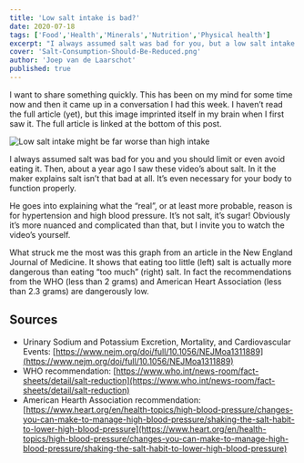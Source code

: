 ```yaml
---
title: 'Low salt intake is bad?'
date: 2020-07-18
tags: ['Food','Health','Minerals','Nutrition','Physical health']
excerpt: "I always assumed salt was bad for you, but a low salt intake seems to be more dangerous than eating too much salt."
cover: 'Salt-Consumption-Should-Be-Reduced.png'
author: 'Joep van de Laarschot'
published: true
---
```


I want to share something quickly. This has been on my mind for some time now and then it came up in a conversation I had this week. I haven’t read the full article (yet), but this image imprinted itself in my brain when I first saw it. The full article is linked at the bottom of this post.

![Low salt intake might be far worse than high intake](Salt-Consumption-Should-Be-Reduced.png)

I always assumed salt was bad for you and you should limit or even avoid eating it. Then, about a year ago I saw these video’s about salt. In it the maker explains salt isn’t that bad at all. It’s even necessary for your body to function properly.

He goes into explaining what the “real”, or at least more probable, reason is for hypertension and high blood pressure. It’s not salt, it’s sugar! Obviously it’s more nuanced and complicated than that, but I invite you to watch the video’s yourself.

What struck me the most was this graph from an article in the New England Journal of Medicine. It shows that eating too little (left) salt is actually more dangerous than eating “too much” (right) salt. In fact the recommendations from the WHO (less than 2 grams) and American Heart Association (less than 2.3 grams) are dangerously low.

<div style={{ margin: '0.5rem auto' }}><YouTube youTubeId="amJ-ev8Ial8" /></div>

<div style={{ margin: '0.5rem  auto' }}><YouTube youTubeId="0bNdhM4vt4I" /></div>

<div style={{ margin: '0.5rem  auto' }}><YouTube youTubeId="-ygExIZm7Wo" /></div>

## Sources

- Urinary Sodium and Potassium Excretion, Mortality, and Cardiovascular Events: [https://www.nejm.org/doi/full/10.1056/NEJMoa1311889](https://www.nejm.org/doi/full/10.1056/NEJMoa1311889)
- WHO recommendation: [https://www.who.int/news-room/fact-sheets/detail/salt-reduction](https://www.who.int/news-room/fact-sheets/detail/salt-reduction)
- American Hearth Association recommendation: [https://www.heart.org/en/health-topics/high-blood-pressure/changes-you-can-make-to-manage-high-blood-pressure/shaking-the-salt-habit-to-lower-high-blood-pressure](https://www.heart.org/en/health-topics/high-blood-pressure/changes-you-can-make-to-manage-high-blood-pressure/shaking-the-salt-habit-to-lower-high-blood-pressure)